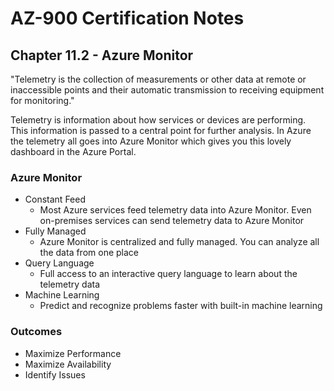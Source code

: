 # AZ-900 Certification Notes
## Chapter 11.2 - Azure Monitor

"Telemetry is the collection of measurements or other data at remote or inaccessible points and their automatic transmission to receiving equipment for monitoring."

Telemetry is information about how services or devices are performing. This information is passed to a central point for further analysis. In Azure the telemetry all goes into Azure Monitor which gives you this lovely dashboard in the Azure Portal.

### Azure Monitor
* Constant Feed
	* Most Azure services feed telemetry data into Azure Monitor. Even on-premises services can send telemetry data to Azure Monitor
* Fully Managed
	* Azure Monitor is centralized and fully managed. You can analyze all the data from one place
* Query Language
	* Full access to an interactive query language to learn about the telemetry data
* Machine Learning
	* Predict and recognize problems faster with built-in machine learning

### Outcomes
* Maximize Performance
* Maximize Availability
* Identify Issues